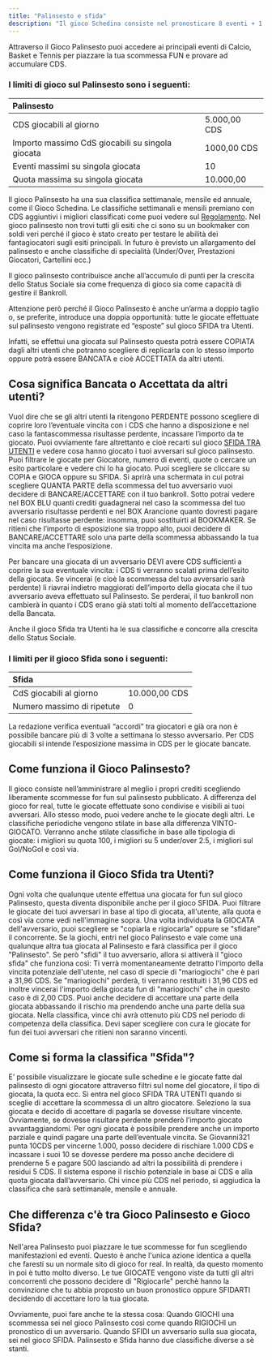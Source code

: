 ```yaml
---
title: "Palinsesto e sfida"
description: "Il gioco Schedina consiste nel pronosticare 8 eventi + 1 evento Jolly su manifestazioni ed esiti scelti dalla redazione del gioco"
---
```


Attraverso il Gioco Palinsesto puoi accedere ai principali eventi di Calcio, Basket e Tennis per piazzare la tua scommessa FUN e provare ad accumulare CDS.

### I limiti di gioco sul Palinsesto sono i seguenti:

| **Palinsesto**                                   |              |
| :----------------------------------------------- | :----------- |
| CDS giocabili al giorno                          | 5.000,00 CDS |
| Importo massimo CdS giocabili su singola giocata | 1000,00 CDS  |
| Eventi massimi su singola giocata                | 10           |
| Quota massima su singola giocata                 | 10.000,00    |

Il gioco Palinsesto ha una sua classifica settimanale, mensile ed annuale, come il Gioco Schedina. Le classifiche settimanali e mensili premiano con CDS aggiuntivi i migliori classificati come puoi vedere sul [Regolamento](https://corrieredellosport.fun/regolamento). Nel gioco palinsesto non trovi tutti gli esiti che ci sono su un bookmaker con soldi veri perché il gioco è stato creato per testare le abilità dei fantagiocatori sugli esiti principali. In futuro è previsto un allargamento del palinsesto e anche classifiche di specialità (Under/Over, Prestazioni Giocatori, Cartellini ecc.)

Il gioco palinsesto contribuisce anche all’accumulo di punti per la crescita dello Status Sociale sia come frequenza di gioco sia come capacità di gestire il Bankroll.

Attenzione però perché il Gioco Palinsesto è anche un’arma a doppio taglio o, se preferite, introduce una doppia opportunità: tutte le giocate effettuate sul palinsesto vengono registrate ed “esposte” sul gioco SFIDA tra Utenti.

Infatti, se effettui una giocata sul Palinsesto questa potrà essere COPIATA dagli altri utenti che potranno scegliere di replicarla con lo stesso importo oppure potrà essere BANCATA e cioè ACCETTATA da altri utenti.

## Cosa significa Bancata o Accettata da altri utenti?

Vuol dire che se gli altri utenti la ritengono PERDENTE possono scegliere di coprire loro l’eventuale vincita con i CDS che hanno a disposizione e nel caso la fantascommessa risultasse perdente, incassare l’importo da te giocato. Puoi ovviamente fare altrettanto e cioè recarti sul gioco [SFIDA TRA UTENTI](https://corrieredellosport.fun/sfida-tra-utenti) e vedere cosa hanno giocato i tuoi avversari sul gioco palinsesto. Puoi filtrare le giocate per Giocatore, numero di eventi, quote o cercare un esito particolare e vedere chi lo ha giocato. Puoi scegliere se cliccare su COPIA e GIOCA oppure su SFIDA. Si aprirà una schermata in cui potrai scegliere QUANTA PARTE della scommessa del tuo avversario vuoi decidere di BANCARE/ACCETTARE con il tuo bankroll. Sotto potrai vedere nel BOX BLU quanti crediti guadagnerai nel caso la scommessa del tuo avversario risultasse perdenti e nel BOX Arancione quanto dovresti pagare nel caso risultasse perdente: insomma, puoi sostituirti al BOOKMAKER. Se ritieni che l’importo di esposizione sia troppo alto, puoi decidere di BANCARE/ACCETTARE solo una parte della scommessa abbassando la tua vincita ma anche l’esposizione.

<Warning>
  Per bancare una giocata di un avversario DEVI avere CDS sufficienti a coprire la sua eventuale vincita: i CDS ti verranno scalati prima dell’esito della giocata. Se vincerai (e cioè la scommessa del tuo avversario sarà perdente) li riavrai indietro maggiorati dell’importo della giocata che il tuo avversario aveva effettuato sul Palinsesto. Se perderai, il tuo bankroll non cambierà in quanto i CDS erano già stati tolti al momento dell’accettazione della Bancata.
</Warning>

Anche il gioco Sfida tra Utenti ha le sua classifiche e concorre alla crescita dello Status Sociale.

### I limiti per il gioco Sfida sono i seguenti:

| **Sfida**                  |               |
| :------------------------- | :------------ |
| CdS giocabili al giorno    | 10.000,00 CDS |
| Numero massimo di ripetute | 0             |

<Warning>
  La redazione verifica eventuali “accordi” tra giocatori e già ora non è possibile bancare più di 3 volte a settimana lo stesso avversario. Per CDS giocabili si intende l’esposizione massima in CDS per le giocate bancate.
</Warning>

## Come funziona il Gioco Palinsesto?

Il gioco consiste nell’amministrare al meglio i propri crediti scegliendo liberamente scommesse for fun sul palinsesto pubblicato. A differenza del gioco for real, tutte le giocate effettuate sono condivise e visibili ai tuoi avversari. Allo stesso modo, puoi vedere anche te le giocate degli altri. Le classifiche periodiche vengono stilate in base alla differenza VINTO-GIOCATO. Verranno anche stilate classifiche in base alle tipologia di giocate: i migliori su quota 100, i migliori su 5 under/over 2.5, i migliori sul Gol/NoGol e così via.

## Come funziona il Gioco Sfida tra Utenti?

Ogni volta che qualunque utente effettua una giocata for fun sul gioco Palinsesto, questa diventa disponibile anche per il gioco SFIDA. Puoi filtrare le giocate dei tuoi avversari in base al tipo di giocata, all'utente, alla quota e così via come vedi nell'immagine sopra. Una volta individuata la GIOCATA dell'avversario, puoi scegliere se "copiarla e rigiocarla" oppure se "sfidare" il concorrente. Se la giochi, entri nel gioco Palinsesto e vale come una qualunque altra tua giocata al Palinsesto e farà classifica per il gioco "Palinsesto". Se però "sfidi" il tuo avversario, allora si attiverà il "gioco sfida" che funziona così: Ti verrà momentaneamente detratto l'importo della vincita potenziale dell'utente, nel caso di specie di "mariogiochi" che è pari a 31,96 CDS. Se "mariogiochi" perderà, ti verranno restituiti i 31,96 CDS ed inoltre vincerai l'importo della giocata fun di "mariogiochi" che in questo caso è di 2,00 CDS. Puoi anche decidere di accettare una parte della giocata abbassando il rischio ma prendendo anche una parte della sua giocata. Nella classifica, vince chi avrà ottenuto più CDS nel periodo di competenza della classifica. Devi saper scegliere con cura le giocate for fun dei tuoi avversari che ritieni non saranno vincenti.

## Come si forma la classifica "Sfida"?

E’ possibile visualizzare le giocate sulle schedine e le giocate fatte dal palinsesto di ogni giocatore attraverso filtri sul nome del giocatore, il tipo di giocata, la quota ecc. Si entra nel gioco SFIDA TRA UTENTI quando si sceglie di accettare la scommessa di un altro giocatore. Seleziono la sua giocata e decido di accettare di pagarla se dovesse risultare vincente. Ovviamente, se dovesse risultare perdente prenderò l’importo giocato avvantaggiandomi. Per ogni giocata è possibile prendere anche un importo parziale e quindi pagare una parte dell’eventuale vincita. Se Giovanni321 punta 10CDS per vincerne 1.000, posso decidere di rischiare 1.000 CDS e incassare i suoi 10 se dovesse perdere ma posso anche decidere di prenderne 5 e pagare 500 lasciando ad altri la possibilità di prendere i residui 5 CDS. Il sistema espone il rischio potenziale in base ai CDS e alla quota giocata dall’avversario. Chi vince più CDS nel periodo, si aggiudica la classifica che sarà settimanale, mensile e annuale.

## Che differenza c'è tra Gioco Palinsesto e Gioco Sfida?

Nell'area Palinsesto puoi piazzare le tue scommesse for fun scegliendo manifestazioni ed eventi. Questo è anche l'unica azione identica a quella che faresti su un normale sito di gioco for real. In realtà, da questo momento in poi è tutto molto diverso. Le tue GIOCATE vengono viste da tutti gli altri concorrenti che possono decidere di "Rigiocarle" perchè hanno la convinzione che tu abbia proposto un buon pronostico oppure SFIDARTI decidendo di accettare loro la tua giocata.

<Tip>
  Ovviamente, puoi fare anche te la stessa cosa: Quando GIOCHI una scommessa sei nel gioco Palinsesto così come quando RIGIOCHI un pronostico di un avversario. Quando SFIDI un avversario sulla sua giocata, sei nel gioco SFIDA. Palinsesto e Sfida hanno due classifiche diverse a sè stanti.
</Tip>